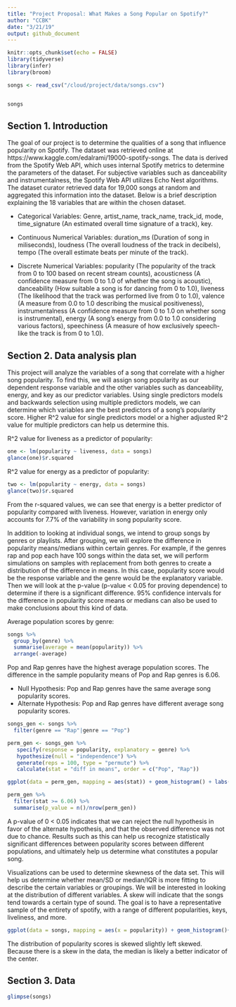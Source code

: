 ```yaml
---
title: "Project Proposal: What Makes a Song Popular on Spotify?"
author: "CCBK"
date: "3/21/19"
output: github_document
---
```

```r
knitr::opts_chunk$set(echo = FALSE)
library(tidyverse)
library(infer)
library(broom)
```

```r
songs <- read_csv("/cloud/project/data/songs.csv")


songs
```

## Section 1. Introduction

The goal of our project is to determine the qualities of a song that influence popularity on Spotify. The dataset was retrieved online at https://www.kaggle.com/edalrami/19000-spotify-songs. The data is derived from the Spotify Web API, which uses internal Spotify metrics to determine the parameters of the dataset. For subjective variables such as danceability and instrumentalness, the Spotify Web API utilizes Echo Nest algorithms. The dataset curator retrieved data for 19,000 songs at random and aggregated this information into the dataset. Below is a brief description explaining the 18 variables that are within the chosen dataset. 
 
+ Categorical Variables:
Genre, artist_name, track_name, track_id, mode, time_signature (An estimated overall time signature of a track), key.

+ Continuous Numerical Variables:
duration_ms (Duration of song in miliseconds), loudness (The overall loudness of the track in decibels), tempo (The overall estimate beats per minute of the track).

+ Discrete Numerical Variables:
popularity (The popularity of the track from 0 to 100 based on recent stream counts),
acousticness (A confidence measure from 0 to 1.0 of whether the song is acoustic),
danceability (How suitable a song is for dancing from 0 to 1.0), liveness (The likelihood that the track was performed live from 0 to 1.0), valence (A measure from 0.0 to 1.0 describing the musical positiveness), instrumentalness (A confidence measure from 0 to 1.0 on whether song is instrumental), energy (A song’s energy from 0.0 to 1.0 considering various factors), speechiness (A measure of how exclusively speech-like the track is from 0 to 1.0).

## Section 2. Data analysis plan

This project will analyze the variables of a song that correlate with a higher song popularity. To find this, we will assign song popularity as our dependent response variable and the other variables such as danceability, energy, and key as our predictor variables. Using single predictors models and backwards selection using multiple predictors models, we can determine which variables are the best predictors of a song's popularity score. Higher R^2 value for single predictors model or a higher adjusted R^2 value for multiple predictors can help us determine this. 

R^2 value for liveness as a predictor of popularity:
```r
one <- lm(popularity ~ liveness, data = songs)
glance(one)$r.squared
```
R^2 value for energy as a predictor of popularity:
```r
two <- lm(popularity ~ energy, data = songs)
glance(two)$r.squared
```
From the r-squared values, we can see that energy is a better predictor of popularity compared with liveness. However, variation in energy only accounts for 7.7% of the variability in song popularity score. 

In addition to looking at individual songs, we intend to group songs by genres or playlists. After grouping, we will explore the difference in popularity means/medians within certain genres. For example, if the genres rap and pop each have 100 songs within the data set, we will perform simulations on samples with replacement from both genres to create a distribution of the difference in means. In this case, popularity score would be the response variable and the genre would be the explanatory variable. Then we will look at the p-value (p-value < 0.05 for proving dependence) to determine if there is a significant difference. 95% confidence intervals for the difference in popularity score means or medians can also be used to make conclusions about this kind of data. 

Average population scores by genre:
```r
songs %>%
  group_by(genre) %>%
  summarise(average = mean(popularity)) %>%
  arrange(-average)
```
Pop and Rap genres have the highest average population scores. The difference in the sample popularity means of Pop and Rap genres is 6.06.  

+ Null Hypothesis: Pop and Rap genres have the same average song popularity scores.
+ Alternate Hypothesis: Pop and Rap genres have different average song popularity scores. 

```r
songs_gen <- songs %>%
  filter(genre == "Rap"|genre == "Pop")

perm_gen <- songs_gen %>%
   specify(response = popularity, explanatory = genre) %>%
   hypothesize(null = "independence") %>%
   generate(reps = 100, type = "permute") %>%
   calculate(stat = "diff in means", order = c("Pop", "Rap"))

ggplot(data = perm_gen, mapping = aes(stat)) + geom_histogram() + labs(title = "Distribution of Difference in Popularity Score Means between Pop and Rap Genres", x = "Difference in Means")

perm_gen %>%
  filter(stat >= 6.06) %>%
  summarise(p_value = n()/nrow(perm_gen))
```
A p-value of 0 < 0.05 indicates that we can reject the null hypothesis in favor of the alternate hypothesis, and that the observed difference was not due to chance. Results such as this can help us recognize statistically significant differences between popularity scores between different populations, and ultimately help us determine what constitutes a popular song. 

Visualizations can be used to determine skewness of the data set. This will help us determine whether mean/SD or median/IQR is more fitting to describe the certain variables or groupings. We will be interested in looking at the distribution of different variables. A skew will indicate that the songs tend towards a certain type of sound. The goal is to have a representative sample of the entirety of spotify, with a range of different popularities, keys, liveliness, and more.  

```r
ggplot(data = songs, mapping = aes(x = popularity)) + geom_histogram()+ labs(title = "Distribution of Popularity Scores", x = "Popularity Score")

```

The distribution of popularity scores is skewed slightly left skewed. Because there is a skew in the data, the median is likely a better indicator of the center. 

## Section 3. Data

```r
glimpse(songs)
```
